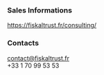 ### Sales Informations

https://fiskaltrust.fr/consulting/
### Contacts
 
contact@fiskaltrust.fr  
+33 1 70 99 53 53 